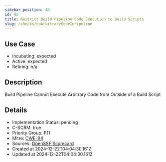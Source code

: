 ```yaml
---
sidebar_position: 40
id: 42
title: Restrict Build Pipeline Code Execution to Build Scripts
slug: /checks/noArbitraryCodeInPipeline
---
```


## Use Case
<!-- LEVELS:START -->
- Incubating: expected
- Active: expected
- Retiring: n/a
<!-- LEVELS:END -->

<!-- DESCRIPTION:START -->
## Description
Build Pipeline Cannot Execute Arbitrary Code from Outside of a Build Script
<!-- DESCRIPTION:END -->

<!-- DETAILS:START -->
## Details
- Implementation Status: pending
- C-SCRM: true
- Priority Group: P11
- Mitre: [CWE-94](https://cwe.mitre.org/data/definitions/94.html)
- Sources: [OpenSSF Scorecard](https://github.com/ossf/scorecard/blob/main/docs/checks.md#dangerous-workflow)
- Created at 2024-12-22T04:04:30.161Z
- Updated at 2024-12-22T04:04:30.161Z
<!-- DETAILS:END -->
